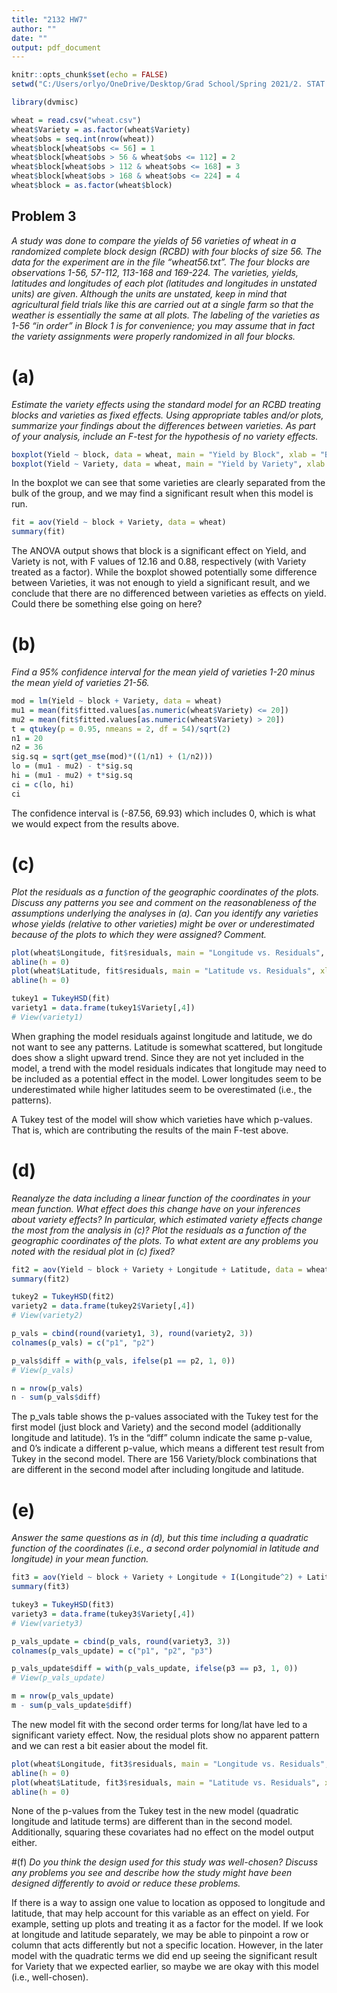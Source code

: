 ---
title: "2132 HW7"
author: ""
date: ""
output: pdf_document
---

```{r setup, include = FALSE}
knitr::opts_chunk$set(echo = FALSE)
setwd("C:/Users/orlyo/OneDrive/Desktop/Grad School/Spring 2021/2. STAT 2132 - Applied Stat. Methods 2/Homeworks/HW7")

library(dvmisc)

wheat = read.csv("wheat.csv")
wheat$Variety = as.factor(wheat$Variety)
wheat$obs = seq.int(nrow(wheat))
wheat$block[wheat$obs <= 56] = 1
wheat$block[wheat$obs > 56 & wheat$obs <= 112] = 2
wheat$block[wheat$obs > 112 & wheat$obs <= 168] = 3
wheat$block[wheat$obs > 168 & wheat$obs <= 224] = 4
wheat$block = as.factor(wheat$block)
```

## Problem 3

*A study was done to compare the yields of 56 varieties of wheat in a randomized complete block design (RCBD) with four blocks of size 56. The data for the experiment are in the file “wheat56.txt”. The four blocks are observations 1-56, 57-112, 113-168 and 169-224. The varieties, yields, latitudes and longitudes of each plot (latitudes and longitudes in unstated units) are given. Although the units are unstated, keep in mind that agricultural field trials like this are carried out at a single farm so that the weather is essentially the same at all plots. The labeling of the varieties as 1-56 “in order” in Block 1 is for convenience; you may assume that in fact the variety assignments were properly randomized in all four blocks.*

# (a)
*Estimate the variety effects using the standard model for an RCBD treating blocks and varieties as fixed effects. Using appropriate tables and/or plots, summarize your findings about the differences between varieties. As part of your analysis, include an F-test for the hypothesis of no variety effects.*

```{r}
boxplot(Yield ~ block, data = wheat, main = "Yield by Block", xlab = "Block", ylab = "Yield", col = "blue", border = "black")
boxplot(Yield ~ Variety, data = wheat, main = "Yield by Variety", xlab = "Variety", ylab = "Yield", col = "green", border = "black")
```

In the boxplot we can see that some varieties are clearly separated from the bulk of the group, and we may find a significant result when this model is run.

```{r, warning = FALSE}
fit = aov(Yield ~ block + Variety, data = wheat)
summary(fit)
```

The ANOVA output shows that block is a significant effect on Yield, and Variety is not, with F values of 12.16 and 0.88, respectively (with Variety treated as a factor). While the boxplot showed potentially some difference between Varieties, it was not enough to yield a significant result, and we conclude that there are no differenced between varieties as effects on yield. Could there be something else going on here?

# (b)
*Find a 95% confidence interval for the mean yield of varieties 1-20 minus the mean yield of varieties 21-56.*

```{r, warning = FALSE}
mod = lm(Yield ~ block + Variety, data = wheat)
mu1 = mean(fit$fitted.values[as.numeric(wheat$Variety) <= 20])
mu2 = mean(fit$fitted.values[as.numeric(wheat$Variety) > 20])
t = qtukey(p = 0.95, nmeans = 2, df = 54)/sqrt(2)
n1 = 20
n2 = 36
sig.sq = sqrt(get_mse(mod)*((1/n1) + (1/n2)))
lo = (mu1 - mu2) - t*sig.sq
hi = (mu1 - mu2) + t*sig.sq
ci = c(lo, hi)
ci
```

The confidence interval is (-87.56, 69.93) which includes 0, which is what we would expect from the results above.

# (c)
*Plot the residuals as a function of the geographic coordinates of the plots. Discuss any patterns you see and comment on the reasonableness of the assumptions underlying the analyses in (a). Can you identify any varieties whose yields (relative to other varieties) might be over or underestimated because of the plots to which they were assigned? Comment.*

```{r, warning = FALSE}
plot(wheat$Longitude, fit$residuals, main = "Longitude vs. Residuals", xlab = "Longitude", ylab = "Residuals")
abline(h = 0)
plot(wheat$Latitude, fit$residuals, main = "Latitude vs. Residuals", xlab = "Latitude", ylab = "Residuals")
abline(h = 0)

tukey1 = TukeyHSD(fit)
variety1 = data.frame(tukey1$Variety[,4])
# View(variety1)
```

When graphing the model residuals against longitude and latitude, we do not want to see any patterns. Latitude is somewhat scattered, but longitude does show a slight upward trend. Since they are not yet included in the model, a trend with the model residuals indicates that longitude may need to be included as a potential effect in the model. Lower longitudes seem to be underestimated while higher latitudes seem to be overestimated (i.e., the patterns).

A Tukey test of the model will show which varieties have which p-values. That is, which are contributing the results of the main F-test above.

# (d)
*Reanalyze the data including a linear function of the coordinates in your mean function. What effect does this change have on your inferences about variety effects? In particular, which estimated variety effects change the most from the analysis in (c)? Plot the residuals as a function of the geographic coordinates of the plots. To what extent are any problems you noted with the residual plot in (c) fixed?*

```{r, warning = FALSE}
fit2 = aov(Yield ~ block + Variety + Longitude + Latitude, data = wheat)
summary(fit2)

tukey2 = TukeyHSD(fit2)
variety2 = data.frame(tukey2$Variety[,4])
# View(variety2)

p_vals = cbind(round(variety1, 3), round(variety2, 3))
colnames(p_vals) = c("p1", "p2")

p_vals$diff = with(p_vals, ifelse(p1 == p2, 1, 0))
# View(p_vals)

n = nrow(p_vals)
n - sum(p_vals$diff)
```

The p_vals table shows the p-values associated with the Tukey test for the first model (just block and Variety) and the second model (additionally longitude and latitude). 1's in the "diff" column indicate the same p-value, and 0's indicate a different p-value, which means a different test result from Tukey in the second model. There are 156 Variety/block combinations that are different in the second model after including longitude and latitude.

# (e)
*Answer the same questions as in (d), but this time including a quadratic function of the coordinates (i.e., a second order polynomial in latitude and longitude) in your mean function.*

```{r, warning = FALSE}
fit3 = aov(Yield ~ block + Variety + Longitude + I(Longitude^2) + Latitude + I(Latitude^2), data = wheat)
summary(fit3)

tukey3 = TukeyHSD(fit3)
variety3 = data.frame(tukey3$Variety[,4])
# View(variety3)

p_vals_update = cbind(p_vals, round(variety3, 3))
colnames(p_vals_update) = c("p1", "p2", "p3")

p_vals_update$diff = with(p_vals_update, ifelse(p3 == p3, 1, 0))
# View(p_vals_update)

m = nrow(p_vals_update)
m - sum(p_vals_update$diff)
```

The new model fit with the second order terms for long/lat have led to a significant variety effect. Now, the residual plots show no apparent pattern and we can rest a bit easier about the model fit.

```{r}
plot(wheat$Longitude, fit3$residuals, main = "Longitude vs. Residuals", xlab = "Longitude", ylab = "Residuals")
abline(h = 0)
plot(wheat$Latitude, fit3$residuals, main = "Latitude vs. Residuals", xlab = "Latitude", ylab = "Residuals")
abline(h = 0)
```

None of the p-values from the Tukey test in the new model (quadratic longitude and latitude terms) are different than in the second model. Additionally, squaring these covariates had no effect on the model output either.

#(f)
*Do you think the design used for this study was well-chosen? Discuss any problems you see and describe how the study might have been designed differently to avoid or reduce these problems.*

If there is a way to assign one value to location as opposed to longitude and latitude, that may help account for this variable as an effect on yield. For example, setting up plots and treating it as a factor for the model. If we look at longitude and latitude separately, we may be able to pinpoint a row or column that acts differently but not a specific location. However, in the later model with the quadratic terms we did end up seeing the significant result for Variety that we expected earlier, so maybe we are okay with this model (i.e., well-chosen).


